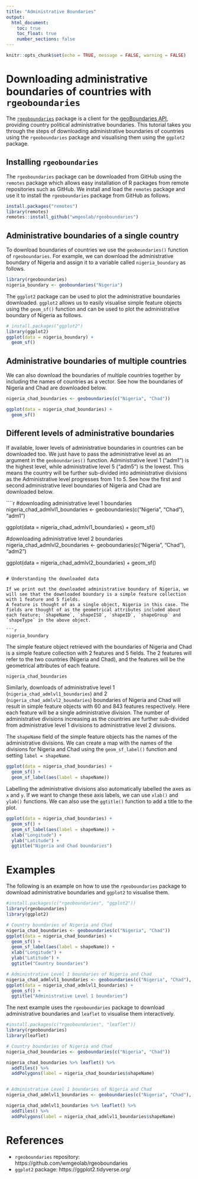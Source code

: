 ```yaml
---
title: "Administrative Boundaries"
output:
  html_document:
    toc: true
    toc_float: true
    number_sections: false
---
```


```r
knitr::opts_chunk$set(echo = TRUE, message = FALSE, warning = FALSE)
```


# Downloading administrative boundaries of countries with `rgeoboundaries`

The [`rgeoboundaries`](https://github.com/wmgeolab/rgeoboundaries) package is a client for the [geoBoundaries API](https://www.geoboundaries.org/), providing country political administrative boundaries.
This tutorial takes you through the steps of downloading administrative boundaries of countries using the `rgeoboundaries` package and visualising them using the `ggplot2` package.


## Installing `rgeoboundaries`

The `rgeoboundaries` package can be downloaded from GitHub using the `remotes` package which allows easy installation of R packages from remote repositories such as GitHub.
We install and load the `remotes` package and use it to install the `rgeoboundaries` package from GitHub as follows.

```r
install.packages("remotes")
library(remotes)
remotes::install_github("wmgeolab/rgeoboundaries")
```

## Administrative boundaries of a single country

To download boundaries of countries we use the `geoboundaries()` function of `rgeoboundaries`.
For example, we can download the administrative boundary of Nigeria and assign it to a variable called `nigeria_boundary` as follows.

```r
library(rgeoboundaries)
nigeria_boundary <- geoboundaries("Nigeria")
```

The `ggplot2` package can be used to plot the administrative boundaries downloaded.
`ggplot2` allows us to easily visualise simple feature objects using the `geom_sf()` function and can be used to plot the administrative boundary of Nigeria as follows.


```r
# install.packages("ggplot2")
library(ggplot2)
ggplot(data = nigeria_boundary) +
  geom_sf() 
```

## Administrative boundaries of multiple countries


We can also download the boundaries of multiple countries together by including the names of countries as a vector. See how the boundaries of Nigeria and Chad are downloaded below.

```r
nigeria_chad_boundaries <- geoboundaries(c("Nigeria", "Chad"))
```

```r
ggplot(data = nigeria_chad_boundaries) +
  geom_sf()
```

## Different levels of administrative boundaries


If available, lower levels of administrative boundaries in countries can be downloaded too. We just have to pass the administrative level as an argument in the `geoboundaries()` function. Administrative level 1 ("adm1") is the highest level, while administrative level 5 ("adm5") is the lowest. This means the country will be further sub-divided into administrative divisions as the Administrative level progresses from 1 to 5.
See how the first and second administrative level boundaries of Nigeria and Chad are downloaded below.

````r
#downloading administrative level 1 boundaries
nigeria_chad_admlvl1_boundaries <- geoboundaries(c("Nigeria", "Chad"), "adm1")

ggplot(data = nigeria_chad_admlvl1_boundaries) +
  geom_sf()

#downloading administrative level 2 boundaries
nigeria_chad_admlvl2_boundaries <- geoboundaries(c("Nigeria", "Chad"), "adm2")

ggplot(data = nigeria_chad_admlvl2_boundaries) +
  geom_sf()
```

# Understanding the downloaded data

If we print out the downloaded administrative boundary of Nigeria, we will see that the downloaded boundary is a simple feature collection with 1 feature and 5 fields.
A feature is thought of as a single object, Nigeria in this case. The fields are thought of as the geometrical attributes included about each feature; `shapeName`, `shapeISO`, `shapeID`, `shapeGroup` and `shapeType` in the above object.

```r
nigeria_boundary
```

The simple feature object retrieved with the boundaries of Nigeria and Chad is a simple feature collection with 2 features and 5 fields.
The 2 features will refer to the two countries (Nigeria and Chad), and the features will be the geometrical attributes of each feature.

```r
nigeria_chad_boundaries
```

Similarly, downloads of administrative level 1 (`nigeria_chad_admlvl1_boundaries`) and 2 (`nigeria_chad_admlvl2_boundaries`) boundaries of Nigeria and Chad will result in simple feature objects with 60 and 843 features respectively. Here each feature will be a single administrative division. The number of administrative divisions increasing as the countries are further sub-divided from administrative level 1 divisions to administrative level 2 divisions.


The `shapeName` field of the simple feature objects has the names of the administrative divisions.
We can create a map with the names of the divisions for Nigeria and Chad using the `geom_sf_label()` function and setting `label = shapeName`. 

```r
ggplot(data = nigeria_chad_boundaries) +
  geom_sf() +
  geom_sf_label(aes(label = shapeName))
```

Labelling the administrative divisions also automatically labelled the axes as `x` and `y`. If we want to change these axis labels, we can use `xlab()` and `ylab()` functions. We can also use the `ggtitle()` function to add a title to the plot.

```r
ggplot(data = nigeria_chad_boundaries) +
  geom_sf() +
  geom_sf_label(aes(label = shapeName)) +
  xlab("Longitude") +
  ylab("Latitude") +
  ggtitle("Nigeria and Chad boundaries")
```



# Examples

The following is an example on how to use the `rgeoboundaries` package to download administrative boundaries and `ggplot2` to visualise them.

```r
#install.packages(c("rgeoboundaries", "ggplot2"))
library(rgeoboundaries)
library(ggplot2)

# Country boundaries of Nigeria and Chad
nigeria_chad_boundaries <- geoboundaries(c("Nigeria", "Chad"))
ggplot(data = nigeria_chad_boundaries) +
  geom_sf() +
  geom_sf_label(aes(label = shapeName)) +
  xlab("Longitude") +
  ylab("Latitude") +
  ggtitle("Country boundaries")

# Administrative Level 1 boundaries of Nigeria and Chad
nigeria_chad_admlvl1_boundaries <- geoboundaries(c("Nigeria", "Chad"), "adm1")
ggplot(data = nigeria_chad_admlvl1_boundaries) +
  geom_sf() +
  ggtitle("Administrative Level 1 boundaries")

```

The next example uses the `rgeoboundaries` package to download administrative boundaries and `leaflet` to visualise them interactively.


```r
#install.packages(c("rgeoboundaries", "leaflet"))
library(rgeoboundaries)
library(leaflet)

# Country boundaries of Nigeria and Chad
nigeria_chad_boundaries <- geoboundaries(c("Nigeria", "Chad"))

nigeria_chad_boundaries %>% leaflet() %>% 
  addTiles() %>% 
  addPolygons(label = nigeria_chad_boundaries$shapeName)


# Administrative Level 1 boundaries of Nigeria and Chad
nigeria_chad_admlvl1_boundaries <- geoboundaries(c("Nigeria", "Chad"), "adm1")

nigeria_chad_admlvl1_boundaries %>% leaflet() %>% 
  addTiles() %>% 
  addPolygons(label = nigeria_chad_admlvl1_boundaries$shapeName)

```


# References

- `rgeoboundaries` repository: https://github.com/wmgeolab/rgeoboundaries  
- `ggplot2` package: https://ggplot2.tidyverse.org/

